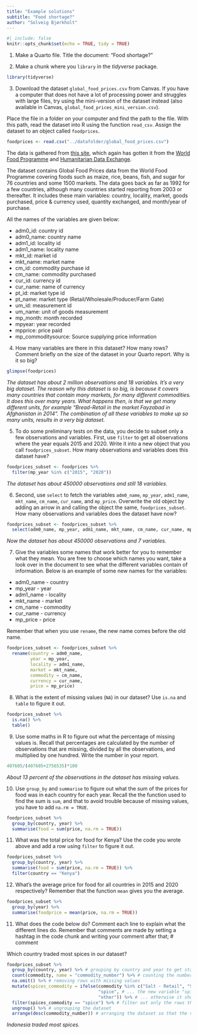 ```yaml
---
title: "Example solutions"
subtitle: "Food shortage?"
author: "Solveig Bjørkholt"
---
```


```r
#| include: false
knitr::opts_chunk$set(echo = TRUE, tidy = TRUE)
```

1. Make a Quarto file. Title the document: "Food shortage?"

2. Make a chunk where you `library` in the *tidyverse* package.

```r
library(tidyverse)
```

3. Download the dataset `global_food_prices.csv` from Canvas. If you have a computer that does not have a lot of processing power and struggles with large files, try using the mini-version of the dataset instead (also available in Canvas, `global_food_prices_mini_version.csv`). 

Place the file in a folder on your computer and find the path to the file. With this path, read the dataset into R using the function `read_csv`. Assign the dataset to an object called `foodprices`.

```r
foodprices <- read.csv("../datafolder/global_food_prices.csv")
```

The data is gathered from [this site](https://www.kaggle.com/datasets/lasaljaywardena/global-food-prices-dataset), which again has gotten it from the [World Food Programme](https://www.wfp.org/) and [Humanitarian Data Exchange](https://data.humdata.org/).

The dataset contains Global Food Prices data from the World Food Programme covering foods such as maize, rice, beans, fish, and sugar for 76 countries and some 1500 markets. The data goes back as far as 1992 for a few countries, although many countries started reporting from 2003 or thereafter. It includes these main variables: country, locality, market, goods purchased, price & currency used, quantity exchanged, and month/year of purchase.

All the names of the variables are given below:

 - adm0_id: country id
 - adm0_name: country name
 - adm1_id: locality id
 - adm1_name: locality name
 - mkt_id: market id
 - mkt_name: market name
 - cm_id: commodity purchase id
 - cm_name: commodity purchased
 - cur_id: currency id
 - cur_name: name of currency
 - pt_id: market type id
 - pt_name: market type (Retail/Wholesale/Producer/Farm Gate)
 - um_id: measurement id
 - um_name: unit of goods measurement
 - mp_month: month recorded
 - mpyear: year recorded
 - mpprice: price paid
 - mp_commoditysource: Source supplying price information

4. How many variables are there in this dataset? How many rows? Comment briefly on the size of the dataset in your Quarto report. Why is it so big?

```r
glimpse(foodprices)
```

*The dataset has about 2 million observations and 18 variables. It's a very big dataset. The reason why this dataset is so big, is because it covers many countries that contain many markets, for many different commodities. It does this over many years. What happens then, is that we get many different units, for example "Bread-Retail in the market Fayzabad in Afghanistan in 2014". The combination of all these variables to make up so many units, results in a very big dataset.*

5. To do some preliminary tests on the data, you decide to subset only a few observations and variables. First, use `filter` to get all observations where the year equals 2015 and 2020. Write it into a new object that you call `foodprices_subset`. How many observations and variables does this dataset have?

```r
foodprices_subset <- foodprices %>%
  filter(mp_year %in% c("2015", "2020"))
```

*The dataset has about 450000 observations and still 18 variables.*

6. Second, use `select` to fetch the variables `adm0_name`, `mp_year`, `adm1_name`, `mkt_name`, `cm_name`, `cur_name`, and `mp_price`. Overwrite the old object by adding an arrow in and calling the object the same, `foodprices_subset`. How many observations and variables does the dataset have now?

```r
foodprices_subset <- foodprices_subset %>%
  select(adm0_name, mp_year, adm1_name, mkt_name, cm_name, cur_name, mp_price)
```

*Now the dataset has about 450000 observations and 7 variables.*

7. Give the variables some names that work better for you to remember what they mean. You are free to choose which names you want, take a look over in the document to see what the different variables contain of information. Below is an example of some new names for the variables:

 - adm0_name - country
 - mp_year - year
 - adm1_name - locality
 - mkt_name - market
 - cm_name - commodity
 - cur_name - currency
 - mp_price - price
 
Remember that when you use `rename`, the new name comes before the old name.

```r

foodprices_subset <- foodprices_subset %>%
  rename(country = adm0_name,
         year = mp_year,
         locality = adm1_name,
         market = mkt_name,
         commodity = cm_name,
         currency = cur_name,
         price = mp_price)

```

8. What is the extent of missing values (`NA`) in our dataset? Use `is.na` and `table` to figure it out.

```r
foodprices_subset %>%
  is.na() %>%
  table()
```

9. Use some maths in R to figure out what the percentage of missing values is. Recall that percentages are calculated by the number of observations that are missing, divided by all the observations, and multiplied by one hundred. Write the number in your report.

```r
407605/(407605+2756535)*100
```

*About 13 percent of the observations in the dataset has missing values.*

10. Use `group_by` and `summarise` to figure out what the sum of the prices for food was in each country for each year. Recall the the function used to find the sum is `sum`, and that to avoid trouble because of missing values, you have to add `na.rm = TRUE`.

```r
foodprices_subset %>%
  group_by(country, year) %>%
  summarise(food = sum(price, na.rm = TRUE))
```

11. What was the total price for food for Kenya? Use the code you wrote above and add a row using `filter` to figure it out.

```r
foodprices_subset %>%
  group_by(country, year) %>%
  summarise(food = sum(price, na.rm = TRUE)) %>%
  filter(country == "Kenya")
```

12. What's the average price for food for all countries in 2015 and 2020 respectively? Remember that the function `mean` gives you the average. 

```r
foodprices_subset %>%
  group_by(year) %>%
  summarise(foodprice = mean(price, na.rm = TRUE))
```

11. What does the code below do? Comment each line to explain what the different lines do. Remember that comments are made by setting a hashtag in the code chunk and writing your comment after that; # comment

Which country traded most spices in our dataset?

```r
foodprices_subset %>%
  group_by(country, year) %>% # grouping by country and year to get statistics by these variables
  count(commodity, name = "commodity_number") %>% # counting the number of commodities per country and year
  na.omit() %>% # removing rows with missing values
  mutate(spices_commodity = ifelse(commodity %in% c("Salt - Retail", "Sugar - Retail"), # making a new variable called "spices_commodity" and using ifelse to say that if the variable commodity has the values "Salt - Retail" or "Sugar - Retail"...
                                   "spice", # ... the new variable "spices_commodity" should have the value "spices"...
                                   "other")) %>% # ... otherwise it should have the name "other"
  filter(spices_commodity == "spice") %>% # filter out only the rows that have the value "spice" on our new variable
  ungroup() %>% # ungrouping the dataset
  arrange(desc(commodity_number)) # arranging the dataset so that the values with the highest number on commodity_number comes on top, then descending.
```

*Indonesia traded most spices.*


